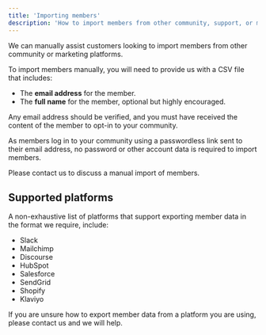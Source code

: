 ```yaml
---
title: 'Importing members'
description: 'How to import members from other community, support, or marketing platforms'
---
```


We can manually assist customers looking to import members from other community or marketing platforms.

To import members manually, you will need to provide us with a CSV file that includes:

- The **email address** for the member.
- The **full name** for the member, optional but highly encouraged.

Any email address should be verified, and you must have received the content of the member to opt-in to your community.

As members log in to your community using a passwordless link sent to their email address, no password or other account data is required to import members.

Please contact us to discuss a manual import of members.

## Supported platforms

A non-exhaustive list of platforms that support exporting member data in the format we require, include:

- Slack
- Mailchimp
- Discourse
- HubSpot
- Salesforce
- SendGrid
- Shopify
- Klaviyo

If you are unsure how to export member data from a platform you are using, please contact us and we will help.